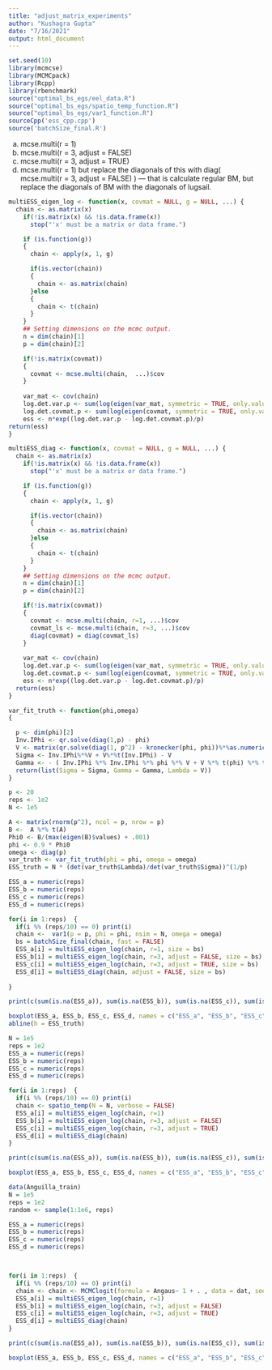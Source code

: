 ---
title: "adjust_matrix_experiments"
author: "Kushagra Gupta"
date: "7/16/2021"
output: html_document
---

```{r, results=FALSE, warning=FALSE, message=FALSE, echo = FALSE}
set.seed(10)
library(mcmcse)
library(MCMCpack)
library(Rcpp)
library(rbenchmark)
source("optimal_bs_egs/eel_data.R")
source("optimal_bs_egs/spatio_temp_function.R")
source("optimal_bs_egs/var1_function.R")
sourceCpp('ess_cpp.cpp')
source('batchSize_final.R')
```
(a) mcse.multi(r = 1)
(b) mcse.multi(r = 3, adjust = FALSE)
(c) mcse.multi(r = 3, adjust = TRUE)
(d) mcse.multi(r = 1) but replace the diagonals of this with diag( mcse.multi(r = 3, adjust = FALSE) )
      — that is calculate regular BM, but replace the diagonals of BM with the diagonals of lugsail.

```{r}
multiESS_eigen_log <- function(x, covmat = NULL, g = NULL, ...) {
  chain <- as.matrix(x)
	if(!is.matrix(x) && !is.data.frame(x))
	  stop("'x' must be a matrix or data frame.")

	if (is.function(g)) 
	{
	  chain <- apply(x, 1, g)

	  if(is.vector(chain))
	  {
	    chain <- as.matrix(chain)
	  }else
	  {
	    chain <- t(chain)
	  }
	}
	## Setting dimensions on the mcmc output. 
	n = dim(chain)[1]
	p = dim(chain)[2]

	if(!is.matrix(covmat))
	{
	  covmat <- mcse.multi(chain,  ...)$cov
	} 
	
	var_mat <- cov(chain)
	log.det.var.p <- sum(log(eigen(var_mat, symmetric = TRUE, only.values = TRUE)$values))
	log.det.covmat.p <- sum(log(eigen(covmat, symmetric = TRUE, only.values = TRUE)$values))
	ess <- n*exp((log.det.var.p - log.det.covmat.p)/p)
return(ess)
}
```

```{r}
multiESS_diag <- function(x, covmat = NULL, g = NULL, ...) {
  chain <- as.matrix(x)
	if(!is.matrix(x) && !is.data.frame(x))
	  stop("'x' must be a matrix or data frame.")

	if (is.function(g)) 
	{
	  chain <- apply(x, 1, g)

	  if(is.vector(chain))
	  {
	    chain <- as.matrix(chain)
	  }else
	  {
	    chain <- t(chain)
	  }
	}
	## Setting dimensions on the mcmc output. 
	n = dim(chain)[1]
	p = dim(chain)[2]

	if(!is.matrix(covmat))
	{
	  covmat <- mcse.multi(chain, r=1, ...)$cov
	  covmat_ls <- mcse.multi(chain, r=3, ...)$cov
	  diag(covmat) = diag(covmat_ls)
	} 
	
	var_mat <- cov(chain)
	log.det.var.p <- sum(log(eigen(var_mat, symmetric = TRUE, only.values = TRUE)$values))
	log.det.covmat.p <- sum(log(eigen(covmat, symmetric = TRUE, only.values = TRUE)$values))
	ess <- n*exp((log.det.var.p - log.det.covmat.p)/p)
  return(ess)
}
```


```{r VAR1, cache=TRUE, warning = FALSE}
var_fit_truth <- function(phi,omega)
{

  p <- dim(phi)[2]
  Inv.IPhi <- qr.solve(diag(1,p) - phi)
  V <- matrix(qr.solve(diag(1, p^2) - kronecker(phi, phi))%*%as.numeric(omega), nrow = p, ncol = p)
  Sigma <- Inv.IPhi%*%V + V%*%t(Inv.IPhi) - V
  Gamma <- - ( Inv.IPhi %*% Inv.IPhi %*% phi %*% V + V %*% t(phi) %*% t(Inv.IPhi) %*% t(Inv.IPhi) )
  return(list(Sigma = Sigma, Gamma = Gamma, Lambda = V))
}

p <- 20
reps <- 1e2
N <- 1e5

A <- matrix(rnorm(p^2), ncol = p, nrow = p)
B <-  A %*% t(A)
Phi0 <- B/(max(eigen(B)$values) + .001)
phi <- 0.9 * Phi0
omega <- diag(p)
var_truth <- var_fit_truth(phi = phi, omega = omega)
ESS_truth = N * (det(var_truth$Lambda)/det(var_truth$Sigma))^(1/p)

ESS_a = numeric(reps)
ESS_b = numeric(reps)
ESS_c = numeric(reps)
ESS_d = numeric(reps)

for(i in 1:reps)  {
  if(i %% (reps/10) == 0) print(i)
  chain <-  var1(p = p, phi = phi, nsim = N, omega = omega)
  bs = batchSize_final(chain, fast = FALSE)
  ESS_a[i] = multiESS_eigen_log(chain, r=1, size = bs)
  ESS_b[i] = multiESS_eigen_log(chain, r=3, adjust = FALSE, size = bs)
  ESS_c[i] = multiESS_eigen_log(chain, r=3, adjust = TRUE, size = bs)
  ESS_d[i] = multiESS_diag(chain, adjust = FALSE, size = bs)
  
}

print(c(sum(is.na(ESS_a)), sum(is.na(ESS_b)), sum(is.na(ESS_c)), sum(is.na(ESS_d))))

boxplot(ESS_a, ESS_b, ESS_c, ESS_d, names = c("ESS_a", "ESS_b", "ESS_c", "ESS_d"))
abline(h = ESS_truth)
```

```{r spatemp, cache=TRUE, warning = FALSE}
N = 1e5
reps = 1e2
ESS_a = numeric(reps)
ESS_b = numeric(reps)
ESS_c = numeric(reps)
ESS_d = numeric(reps)

for(i in 1:reps)  {
  if(i %% (reps/10) == 0) print(i)
  chain <- spatio_temp(N = N, verbose = FALSE)
  ESS_a[i] = multiESS_eigen_log(chain, r=1)
  ESS_b[i] = multiESS_eigen_log(chain, r=3, adjust = FALSE)
  ESS_c[i] = multiESS_eigen_log(chain, r=3, adjust = TRUE)
  ESS_d[i] = multiESS_diag(chain)
}

print(c(sum(is.na(ESS_a)), sum(is.na(ESS_b)), sum(is.na(ESS_c)), sum(is.na(ESS_d))))

boxplot(ESS_a, ESS_b, ESS_c, ESS_d, names = c("ESS_a", "ESS_b", "ESS_c", "ESS_d"))

```

```{r eel, cache=TRUE, warning = FALSE}
data(Anguilla_train)
N = 1e5
reps = 1e2
random <- sample(1:1e6, reps)

ESS_a = numeric(reps)
ESS_b = numeric(reps)
ESS_c = numeric(reps)
ESS_d = numeric(reps)



for(i in 1:reps)  {
  if(i %% (reps/10) == 0) print(i)
  chain <- chain <- MCMClogit(formula = Angaus~ 1 + . , data = dat, seed = random[i], burnin = 0, mcmc = N, thin = 1, B0 = 1/100, tune = .8)
  ESS_a[i] = multiESS_eigen_log(chain, r=1)
  ESS_b[i] = multiESS_eigen_log(chain, r=3, adjust = FALSE)
  ESS_c[i] = multiESS_eigen_log(chain, r=3, adjust = TRUE)
  ESS_d[i] = multiESS_diag(chain)
}

print(c(sum(is.na(ESS_a)), sum(is.na(ESS_b)), sum(is.na(ESS_c)), sum(is.na(ESS_d))))

boxplot(ESS_a, ESS_b, ESS_c, ESS_d, names = c("ESS_a", "ESS_b", "ESS_c", "ESS_d"))

```


